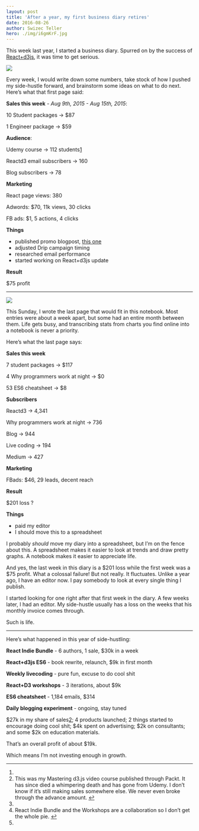 ```yaml
---
layout: post
title: 'After a year, my first business diary retires'
date: 2016-08-26
author: Swizec Teller
hero: ./img/i6gmKrF.jpg
---
```

This week last year, I started a business diary. Spurred on by the success of [React+d3js](https://swizec.com/reactd3js), it was time to get serious.



![](./img/i6gmKrF.jpg)



Every week, I would write down some numbers, take stock of how I pushed my side-hustle forward, and brainstorm some ideas on what to do next. Here’s what that first page said:



**Sales this week** - _Aug 9th, 2015 - Aug 15th, 2015_:



10 Student packages -> $87



1 Engineer package -> $59



**Audience**:



Udemy course -> 112 students[1](#fn1-1729 "see footnote")



Reactd3 email subscribers -> 160



Blog subscribers -> 78



**Marketing**



React page views: 380



Adwords: $70, 11k views, 30 clicks



FB ads: $1, 5 actions, 4 clicks



**Things**



- published promo blogpost, [this one](https://swizec.com/blog/using-react-in-the-real-world/swizec/6710)
- adjusted Drip campaign timing
- researched email performance
- started working on React+d3js update



**Result**



$75 profit



* * *



![](./img/i6gmKrF.jpg)



This Sunday, I wrote the last page that would fit in this notebook. Most entries were about a week apart, but some had an entire month between them. Life gets busy, and transcribing stats from charts you find online into a notebook is never a priority.



Here’s what the last page says:



**Sales this week**



7 student packages -> $117



4 Why programmers work at night -> $0



53 ES6 cheatsheet -> $8



**Subscribers**



Reactd3 -> 4,341



Why programmers work at night -> 736



Blog -> 944



Live coding -> 194



Medium -> 427



**Marketing**



FBads: $46, 29 leads, decent reach



**Result**



$201 loss ?



**Things**



- paid my editor
- I should move this to a spreadsheet



I probably _should_ move my diary into a spreadsheet, but I’m on the fence about this. A spreadsheet makes it easier to look at trends and draw pretty graphs. A notebook makes it easier to appreciate life.



And yes, the last week in this diary is a $201 loss while the first week was a $75 profit. What a colossal failure! But not really. It fluctuates. Unlike a year ago, I have an editor now. I pay somebody to look at every single thing I publish.



I started looking for one right after that first week in the diary. A few weeks later, I had an editor. My side-hustle usually has a loss on the weeks that his monthly invoice comes through.



Such is life.



* * *



Here’s what happened in this year of side-hustling:



**React Indie Bundle** - 6 authors, 1 sale, $30k in a week



**React+d3js ES6** - book rewrite, relaunch, $9k in first month



**Weekly livecoding** - pure fun, excuse to do cool shit



**React+D3 workshops** - 3 iterations, about $9k



**ES6 cheatsheet** - 1,184 emails, $314



**Daily blogging experiment** - ongoing, stay tuned



$27k in my share of sales[2](#fn2-1729 "see footnote"); 4 products launched; 2 things started to encourage doing cool shit; $4k spent on advertising; $2k on consultants; and some $2k on education materials.



That’s an overall profit of about $19k.



Which means I’m not investing enough in growth.



* * *

1.
2. This was my Mastering d3.js video course published through Packt. It has since died a whimpering death and has gone from Udemy. I don’t know if it’s still making sales somewhere else. We never even broke through the advance amount. [↩︎](#fnr1-1729 "return to article")
3.
4. React Indie Bundle and the Workshops are a collaboration so I don’t get the whole pie. [↩︎](#fnr2-1729 "return to article")
5.